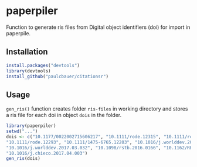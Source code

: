 # paperpiler
Function to generate ris files from Digital object identifiers (doi) for import in paperpile.


## Installation
```r
install.packages("devtools")
library(devtools)
install_github("paulcbauer/citationsr")
```


## Usage
```gen_ris()``` function creates folder ```ris-files``` in working directory and stores a ris file for each doi in object ```dois``` in the folder.

```r
library(paperpiler)
setwd("...")
dois <- c("10.1177/0022002715606217", "10.1111/rode.12315", "10.1111/rode.12314", 
"10.1111/rode.12293", "10.1111/1475-6765.12203", "10.1016/j.worlddev.2017.02.023", 
"10.1016/j.worlddev.2017.03.032", "10.1098/rstb.2016.0166", "10.1162/REST_a_00599", 
"10.1016/j.chieco.2017.04.003")
gen_ris(dois)
```